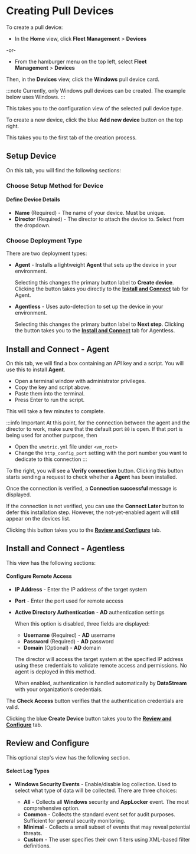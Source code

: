 # Creating Pull Devices

To create a pull device:

- In the **Home** view, click **Fleet Management**&nbsp;>&nbsp;**Devices**

-or-

- From the hamburger menu on the top left, select **Fleet Management**&nbsp;>&nbsp;**Devices**

Then, in the **Devices** view, click the **Windows** pull device card.

:::note
Currently, only Windows pull devices can be created. The example below uses Windows.
:::

This takes you to the configuration view of the selected pull device type.

To create a new device, click the blue **Add new device** button on the top right.

This takes you to the first tab of the creation process.

## Setup Device

On this tab, you will find the following sections:

### Choose Setup Method for Device

#### Define Device Details

- **Name** (Required) - The name of your device. Must be unique.
- **Director** (Required) - The director to attach the device to. Select from the dropdown.

### Choose Deployment Type

There are two deployment types:

  - **Agent** - Installs a lightweight **Agent** that sets up the device in your environment.

    Selecting this changes the primary button label to **Create device**. Clicking the button takes you directly to the [**Install and Connect**](#install-and-connect---agent) tab for Agent.

  - **Agentless** - Uses auto-detection to set up the device in your environment.
  
    Selecting this changes the primary button label to **Next step**. Clicking the button takes you to the [**Install and Connect**](#install-and-connect---agentless) tab for Agentless.

## Install and Connect - Agent

On this tab, we will find a box containing an API key and a script. You will use this to install **Agent**.

<Include id="admin-for-installation-script" />

- Open a terminal window with administrator privileges.
- Copy the key and script above.
- Paste them into the terminal.
- Press <kb-short>Enter</kb-short> to run the script.

This will take a few minutes to complete.

:::info Important
At this point, for the connection between the agent and the director to work, make sure that the default port `80` is open. If that port is being used for another purpose, then

- Open the `vmetric.yml` file under `<vm_root>`
- Change the `http_config_port` setting with the port number you want to dedicate to this connection
:::

To the right, you will see a **Verify connection** button. Clicking this button starts sending a request to check whether a **Agent** has been installed.

Once the connection is verified, a **Connection successful** message is displayed.

<Include id="connection-verification-failure" />

If the connection is not verified, you can use the **Connect Later** button to defer this installation step. However, the not-yet-enabled agent will still appear on the devices list.

Clicking this button takes you to the [**Review and Configure**](#review-and-configure) tab.

## Install and Connect - Agentless

This view has the following sections:

#### Configure Remote Access

- **IP Address** - Enter the IP address of the target system
- **Port** - Enter the port used for remote access
- **Active Directory Authentication** - **AD** authentication settings

  When this option is disabled, three fields are displayed:

  - **Username** (Required) - **AD** username
  - **Password** (Required) - **AD** password
  - **Domain** (Optional) - **AD** domain

  The director will access the target system at the specified IP address using these credentials to validate remote access and permissions. No agent is deployed in this method.

  When enabled, authentication is handled automatically by **DataStream** with your organization’s credentials.

The **Check Access** button verifies that the authentication credentials are valid.

Clicking the blue **Create Device** button takes you to the [**Review and Configure**](#review-and-configure) tab.

## Review and Configure

This optional step's view has the following section.

#### Select Log Types

- **Windows Security Events** - Enable/disable log collection. Used to select what type of data will be collected. There are three choices:

  - **All** - Collects all **Windows** security and **AppLocker** event. The most comprehensive option.
  - **Common** - Collects the standard event set for audit purposes. Sufficient for general security monitoring.
  - **Minimal** - Collects a small subset of events that may reveal potential threats.
  - **Custom** - The user specifies their own filters using XML-based filter definitions.

